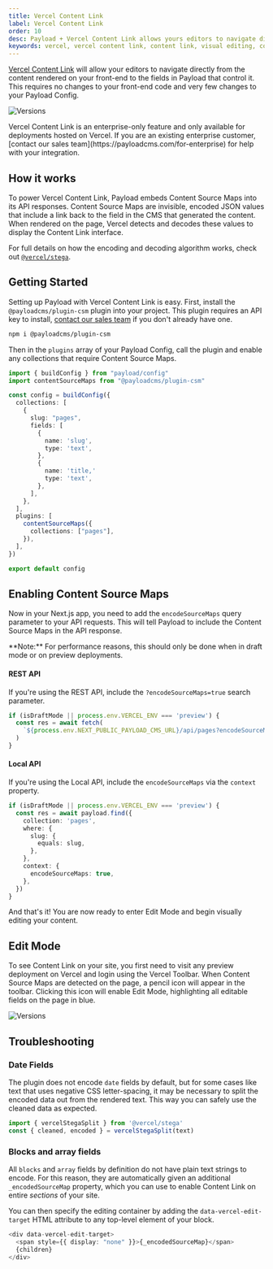 ```yaml
---
title: Vercel Content Link
label: Vercel Content Link
order: 10
desc: Payload + Vercel Content Link allows yours editors to navigate directly from the content rendered on your front-end to the fields in Payload that control it.
keywords: vercel, vercel content link, content link, visual editing, content source maps, Content Management System, cms, headless, javascript, node, react, nextjs
---
```


[Vercel Content Link](https://vercel.com/docs/workflow-collaboration/edit-mode#content-link) will allow your editors to navigate directly from the content rendered on your front-end to the fields in Payload that control it. This requires no changes to your front-end code and very few changes to your Payload Config.

![Versions](/images/docs/vercel-visual-editing.jpg)

<Banner type="warning">
  Vercel Content Link is an enterprise-only feature and only available for
  deployments hosted on Vercel. If you are an existing enterprise customer,
  [contact our sales team](https://payloadcms.com/for-enterprise) for help with
  your integration.
</Banner>

## How it works

To power Vercel Content Link, Payload embeds Content Source Maps into its API responses. Content Source Maps are invisible, encoded JSON values that include a link back to the field in the CMS that generated the content. When rendered on the page, Vercel detects and decodes these values to display the Content Link interface.

For full details on how the encoding and decoding algorithm works, check out [`@vercel/stega`](https://www.npmjs.com/package/@vercel/stega).

## Getting Started

Setting up Payload with Vercel Content Link is easy. First, install the `@payloadcms/plugin-csm` plugin into your project. This plugin requires an API key to install, [contact our sales team](https://payloadcms.com/for-enterprise) if you don't already have one.

```bash
npm i @payloadcms/plugin-csm
```

Then in the `plugins` array of your Payload Config, call the plugin and enable any collections that require Content Source Maps.

```ts
import { buildConfig } from "payload/config"
import contentSourceMaps from "@payloadcms/plugin-csm"

const config = buildConfig({
  collections: [
    {
      slug: "pages",
      fields: [
        {
          name: 'slug',
          type: 'text',
        },
        {
          name: 'title,'
          type: 'text',
        },
      ],
    },
  ],
  plugins: [
    contentSourceMaps({
      collections: ["pages"],
    }),
  ],
})

export default config
```

## Enabling Content Source Maps

Now in your Next.js app, you need to add the `encodeSourceMaps` query parameter to your API requests. This will tell Payload to include the Content Source Maps in the API response.

<Banner type="warning">
  **Note:** For performance reasons, this should only be done when in draft mode
  or on preview deployments.
</Banner>

#### REST API

If you're using the REST API, include the `?encodeSourceMaps=true` search parameter.

```ts
if (isDraftMode || process.env.VERCEL_ENV === 'preview') {
  const res = await fetch(
    `${process.env.NEXT_PUBLIC_PAYLOAD_CMS_URL}/api/pages?encodeSourceMaps=true&where[slug][equals]=${slug}`,
  )
}
```

#### Local API

If you're using the Local API, include the `encodeSourceMaps` via the `context` property.

```ts
if (isDraftMode || process.env.VERCEL_ENV === 'preview') {
  const res = await payload.find({
    collection: 'pages',
    where: {
      slug: {
        equals: slug,
      },
    },
    context: {
      encodeSourceMaps: true,
    },
  })
}
```

And that's it! You are now ready to enter Edit Mode and begin visually editing your content.

## Edit Mode

To see Content Link on your site, you first need to visit any preview deployment on Vercel and login using the Vercel Toolbar. When Content Source Maps are detected on the page, a pencil icon will appear in the toolbar. Clicking this icon will enable Edit Mode, highlighting all editable fields on the page in blue.

![Versions](/images/docs/vercel-toolbar.jpg)

## Troubleshooting

### Date Fields

The plugin does not encode `date` fields by default, but for some cases like text that uses negative CSS letter-spacing, it may be necessary to split the encoded data out from the rendered text. This way you can safely use the cleaned data as expected.

```ts
import { vercelStegaSplit } from '@vercel/stega'
const { cleaned, encoded } = vercelStegaSplit(text)
```

### Blocks and array fields

All `blocks` and `array` fields by definition do not have plain text strings to encode. For this reason, they are automatically given an additional `_encodedSourceMap` property, which you can use to enable Content Link on entire _sections_ of your site.

You can then specify the editing container by adding the `data-vercel-edit-target` HTML attribute to any top-level element of your block.

```ts
<div data-vercel-edit-target>
  <span style={{ display: "none" }}>{_encodedSourceMap}</span>
  {children}
</div>
```
